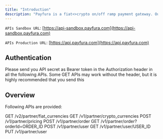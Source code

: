 ```yaml
---
title: "Introduction"
description: "Payfura is a fiat<>crypto on/off ramp payment gateway. Our robust API solution provides seamless integration to interact with the platform"
---
```



`APIs Sandbox URL`: [https://api-sandbox.payfura.com](https://api-sandbox.payfura.com)

`APIs Production URL`: [https://api.payfura.com](https://api.payfura.com)

## Authentication

Please send you API secret as Bearer token in the Authorization header in all the following APIs. Some GET APIs may work without the header, but it is highly recommended that you send this 
## Overview

Following APIs are provided:

<Card title="List of Fiat Currencies" href="/payfura-apis/list-of-fiat-currencies">
  GET /v2/partner/fiat_currencies
</Card>

<Card title="List of Crypto Currencies" href="/payfura-apis/list-of-crypto-currencies">
  GET /v1/partner/crypto_currencies
</Card>

<Card title="Pricing & Fees" href="/payfura-apis/pricing">
  POST /v1/partner/pricing
</Card>

<Card title="Create Order" href="/payfura-apis/create-order">
  POST /v1/partner/order
</Card>

<Card title="Get Order" href="/payfura-apis/get-order">
  GET /v1/partner/order?orderId=ORDER_ID
</Card>

<Card title="Create User" href="/payfura-apis/create-user">
  POST /v1/partner/user
</Card>

<Card title="Get User" href="/payfura-apis/get-user">
  GET /v1/partner/user/USER_ID
</Card>

<Card title="Update User" href="/payfura-apis/update-user">
  PUT /v1/partner/user
</Card>
